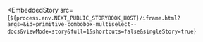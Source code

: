 
<EmbeddedStory
  src={`${process.env.NEXT_PUBLIC_STORYBOOK_HOST}/iframe.html?args=&id=primitive-combobox-multiselect--docs&viewMode=story&full=1&shortcuts=false&singleStory=true`}
></EmbeddedStory>